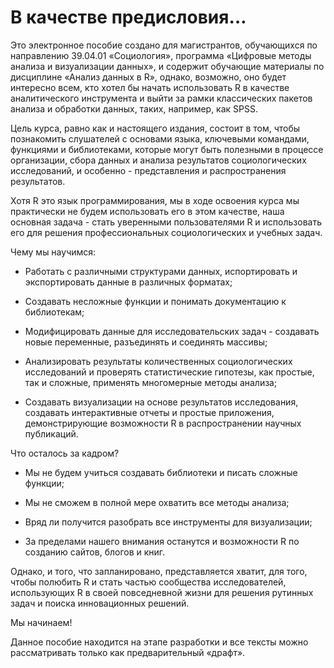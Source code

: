 # В качестве предисловия... {.unnumbered}

Это электронное пособие создано для магистрантов, обучающихся по направлению 39.04.01 «Социология», программа «Цифровые методы анализа и визуализации данных», и содержит обучающие материалы по дисциплине «Анализ данных в R», однако, возможно, оно будет интересно всем, кто хотел бы начать использовать R в качестве аналитического инструмента и выйти за рамки классических пакетов анализа и обработки данных, таких, например, как SPSS.

Цель курса, равно как и настоящего издания, состоит в том, чтобы познакомить слушателей с основами языка, ключевыми командами, функциями и библиотеками, которые могут быть полезными в процессе организации, сбора данных и анализа результатов социологических исследований, и особенно - представления и распространения результатов.

Хотя R это язык программирования, мы в ходе освоения курса мы практически не будем использовать его в этом качестве, наша основная задача - стать уверенными пользователями R и использовать его для решения профессиональных социологических и учебных задач.

Чему мы научимся:

-   Работать с различными структурами данных, испортировать и экспортировать данные в различных форматах;

-   Создавать несложные функции и понимать документацию к библиотекам;

-   Модифицировать данные для исследовательских задач - создавать новые переменные, разъединять и соединять массивы;

-   Анализировать результаты количественных социологических исследований и проверять статистические гипотезы, как простые, так и сложные, применять многомерные методы анализа;

-   Создавать визуализации на основе результатов исследования, создавать интерактивные отчеты и простые приложения, демонстрирующие возможности R в распространении научных публикаций.

Что осталось за кадром?

-   Мы не будем учиться создавать библиотеки и писать сложные функции;

-   Мы не сможем в полной мере охватить все методы анализа;

-   Вряд ли получится разобрать все инструменты для визуализации;

-   За пределами нашего внимания останутся и возможности R по созданию сайтов, блогов и книг.

Однако, и того, что запланировано, представляется хватит, для того, чтобы полюбить R и стать частью сообщества исследователей, использующих R в своей повседневной жизни для решения рутинных задач и поиска инновационных решений.

Мы начинаем!

Данное пособие находится на этапе разработки и все тексты можно рассматривать только как предварительный «драфт».
